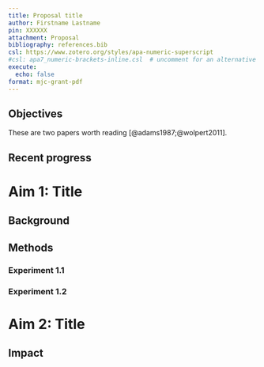 ```yaml
---
title: Proposal title
author: Firstname Lastname
pin: XXXXXX
attachment: Proposal
bibliography: references.bib
csl: https://www.zotero.org/styles/apa-numeric-superscript
#csl: apa7_numeric-brackets-inline.csl  # uncomment for an alternative style
execute:
  echo: false
format: mjc-grant-pdf
---
```


## Objectives

\lipsum[1] These are two papers worth reading [@adams1987;@wolpert2011].

## Recent progress

\lipsum[1-2]

# Aim 1: Title

## Background

\lipsum[1-3]

## Methods

\lipsum[1-3]

### Experiment 1.1

\lipsum[1-2]

\begin{wrapfigure}[15]{r}{0.5\textwidth} 
  \vspace{-0.5cm}
  \includegraphics[width=0.5\textwidth]{figures/fig_placeholder.pdf}
  \caption{
    Caption here.
  }
  \label{fig:fig2}
\end{wrapfigure}

### Experiment 1.2

\lipsum[1]


# Aim 2: Title


## Impact

\lipsum[1]

\newpage
\setcounter{page}{1}
\rfoot[]{\thepage}
\lhead[]{\MakeUppercase{\textbf{References}}}

::: {#refs}
:::
